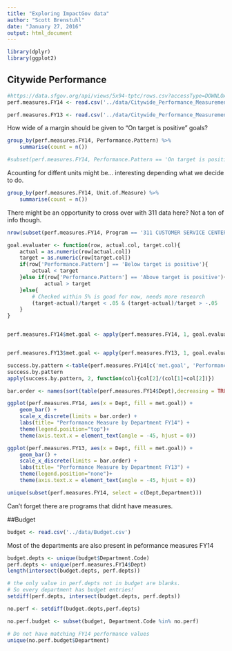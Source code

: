 ```yaml
---
title: "Exploring ImpactGov data"
author: "Scott Brenstuhl"
date: "January 27, 2016"
output: html_document
---
```


```r
library(dplyr)
library(ggplot2)
```

## Citywide Performance

```r
#https://data.sfgov.org/api/views/5x94-tptc/rows.csv?accessType=DOWNLOAD
perf.measures.FY14 <- read.csv('../data/Citywide_Performance_Measurement_Annual_Report_FY14_Dataset.csv')

perf.measures.FY13 <- read.csv('../data/Citywide_Performance_Measurement_Annual_Report_FY13_Dataset.csv')
```

How wide of a margin should be given to "On target is positive"
goals?
```r
group_by(perf.measures.FY14, Performance.Pattern) %>%
    summarise(count = n())

#subset(perf.measures.FY14, Performance.Pattern == 'On target is positive')
```

Acounting for diffent units might be... interesting depending what we decide to
do.
```r
group_by(perf.measures.FY14, Unit.of.Measure) %>%
    summarise(count = n())
```

There might be an opportunity to cross over with 311 data here? Not a ton of
info though.
```r
nrow(subset(perf.measures.FY14, Program == '311 CUSTOMER SERVICE CENTER'))
```

```r
goal.evaluater <- function(row, actual.col, target.col){
    actual = as.numeric(row[actual.col])
    target = as.numeric(row[target.col])
    if(row['Performance.Pattern'] == 'Below target is positive'){
        actual < target
    }else if(row['Performance.Pattern'] == 'Above target is positive'){
            actual > target
    }else{
        # Checked within 5% is good for now, needs more research
        (target-actual)/target < .05 & (target-actual)/target > -.05
    }
}


perf.measures.FY14$met.goal <- apply(perf.measures.FY14, 1, goal.evaluater, 'FY.2014...Total.Actual.Data', 'FY.2014...Total.Target.Data')


perf.measures.FY13$met.goal <- apply(perf.measures.FY13, 1, goal.evaluater, 'FY.2013...Total.Actual.Data', 'FY.2013...Total.Target.Data')

success.by.pattern <-table(perf.measures.FY14[c('met.goal', 'Performance.Pattern')])
success.by.pattern
apply(success.by.pattern, 2, function(col){col[2]/(col[1]+col[2])})

```

```r
bar.order <- names(sort(table(perf.measures.FY14$Dept),decreasing = TRUE))

ggplot(perf.measures.FY14, aes(x = Dept, fill = met.goal)) +
    geom_bar() +
    scale_x_discrete(limits = bar.order) +
    labs(title= "Performance Measure by Department FY14") +
    theme(legend.position="top")+
    theme(axis.text.x = element_text(angle = -45, hjust = 0))

ggplot(perf.measures.FY13, aes(x = Dept, fill = met.goal)) +
    geom_bar() +
    scale_x_discrete(limits = bar.order) +
    labs(title= "Performance Measure by Department FY13") +
    theme(legend.position="none")+
    theme(axis.text.x = element_text(angle = -45, hjust = 0))

unique(subset(perf.measures.FY14, select = c(Dept,Department)))
```

Can't forget there are programs that didnt have measures.


##Budget

```r
budget <- read.csv('../data/Budget.csv')
```

Most of the departments are also present in peformance measures FY14
```r
budget.depts <- unique(budget$Department.Code)
perf.depts <- unique(perf.measures.FY14$Dept)
length(intersect(budget.depts, perf.depts))

# the only value in perf.depts not in budget are blanks.
# So every department has budget entries!
setdiff(perf.depts, intersect(budget.depts, perf.depts))

no.perf <- setdiff(budget.depts,perf.depts)

no.perf.budget <- subset(budget, Department.Code %in% no.perf)

# Do not have matching FY14 performance values
unique(no.perf.budget$Department)
```



